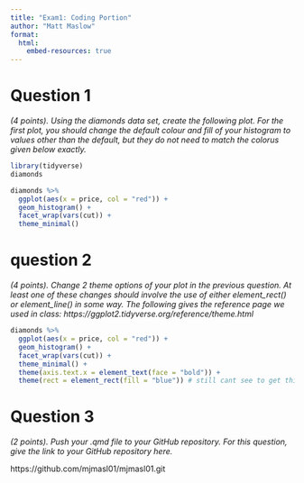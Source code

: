 ```yaml
---
title: "Exam1: Coding Portion"
author: "Matt Maslow"
format: 
  html:
    embed-resources: true
---
```


# Question 1 
*(4 points). Using the diamonds data set, create the following plot. For the first plot, you should change the default colour and fill of your histogram to values other than the default, but they do not need to match the colorus given below exactly.*

```r
library(tidyverse)
diamonds
```
```r
diamonds %>%
  ggplot(aes(x = price, col = "red")) +
  geom_histogram() +
  facet_wrap(vars(cut)) +
  theme_minimal()
```

# question 2
*(4 points). Change 2 theme options of your plot in the previous question. At least one of these changes should involve the use of either element_rect() or element_line() in some way. The following gives the reference page we used in class: https://ggplot2.tidyverse.org/reference/theme.html*

```r
diamonds %>%
  ggplot(aes(x = price, col = "red")) +
  geom_histogram() +
  facet_wrap(vars(cut)) +
  theme_minimal() +
  theme(axis.text.x = element_text(face = "bold")) +
  theme(rect = element_rect(fill = "blue")) # still cant see to get this to work and idk why i give up
```

# Question 3 
*(2 points). Push your .qmd file to your GitHub repository. For this question, give the link to your GitHub repository here.*

https://github.com/mjmasl01/mjmasl01.git



